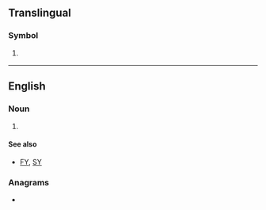 {{also|cy|Cy|-cy|.cy|cy.|cy-}}
==Translingual==

===Symbol===
{{mul-symbol}}

# {{ISO 3166|1|2|Cyprus}}
#: {{syn|mul|CYP|qq1={{w|ISO 3166-1 alpha-3|alpha-3}}}}

{{c|mul|Cyprus}}

----

==English==

===Noun===
{{en-noun}}

# {{acronym of|en|calendar year}}

====See also====
* [[FY]], [[SY]]

===Anagrams===
* {{anagrams|en|a=cy|YC}}